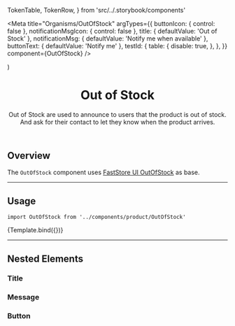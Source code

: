   TokenTable,
  TokenRow,
} from 'src/../.storybook/components'


<Meta
  title="Organisms/OutOfStock"
  argTypes={{
    buttonIcon: { control: false },
    notificationMsgIcon: { control: false },
    title: {
      defaultValue: 'Out of Stock'
    },
    notificationMsg: {
      defaultValue: 'Notify me when available'
    },
    buttonText: {
      defaultValue: 'Notify me'
    },
    testId: {
      table: {
        disable: true,
      },
    },
  }}
  component={OutOfStock}
/>

  <SessionProvider initialState={{}}>
    <OutOfStock {...args} />
  </SessionProvider>
)

<header>

# Out of Stock

Out of Stock are used to announce to users that the product is out of stock. And ask for their contact to let they know when the product arrives.

</header>

## Overview

The `OutOfStock` component uses [FastStore UI OutOfStock](https://www.faststore.dev/reference/ui/organisms/OutOfStock) as base.

---

## Usage

`import OutOfStock from '../components/product/OutOfStock'`

<Canvas>
  <Story name="OutOfStock">{Template.bind({})}</Story>
</Canvas>

<ArgsTable story="OutOfStock" />

---

## Nested Elements

### Title

<TokenTable>
  <TokenRow
    token="--fs-out-of-stock-title-margin-bottom"
    value="var(--fs-spacing-0)"
  />
  <TokenRow
    token="--fs-out-of-stock-title-line-height"
    value="1.15"
  />
  <TokenRow
    token="--fs-out-of-stock-title-size"
    value="var(--fs-text-size-lead)"
  />
  <TokenRow
    token="--fs-out-of-stock-title-weight"
    value="var(--fs-text-weight-bold)"
  />
  <TokenRow
    token="--fs-out-of-stock-title-color"
    value="var(--fs-color-success-text)"
  />
</TokenTable>

### Message

<TokenTable>
  <TokenRow
    token="--fs-out-of-stock-message-column-gap"
    value="var(--fs-spacing-0)"
  />
  <TokenRow
    token="--fs-out-of-stock-message-margin-bottom"
    value="var(--fs-spacing-3)" />
  <TokenRow
    token="--fs-out-of-stock-message-line-height"
    value="1.15"
  />
  <TokenRow
    token="--fs-out-of-stock-message-size"
    value="var(--fs-text-size-base)" />
  <TokenRow
    token="--fs-out-of-stock-message-weight"
    value="var(--fs-text-weight-regular)"
  />
  <TokenRow
    token="--fs-out-of-stock-message-color"
    value="var(--fs-color-neutral-text)"
  />
</TokenTable>

### Button

<TokenTable>
  <TokenRow
    token="--fs-out-of-stock-button-width"
    value="100%"
  />
  <TokenRow
    token="--fs-out-of-stock-button-margin-top"
    value="var(--fs-spacing-3)"
  />
</TokenTable>
